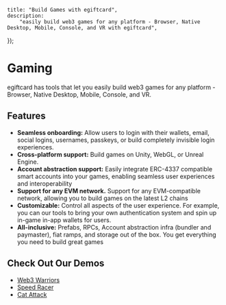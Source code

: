 
	title: "Build Games with egiftcard",
	description:
		"easily build web3 games for any platform - Browser, Native Desktop, Mobile, Console, and VR with egiftcard",
});

# Gaming

egiftcard has tools that let you easily build web3 games for any platform - Browser, Native Desktop, Mobile, Console, and VR.

<DocImage src={previewImage} alt="Gaming Diagram preview" />

## Features

- **Seamless onboarding:** Allow users to login with their wallets, email, social logins, usernames, passkeys, or build completely invisible login experiences.
- **Cross-platform support:** Build games on Unity, WebGL, or Unreal Engine.
- **Account abstraction support:** Easily integrate ERC-4337 compatible smart accounts into your games, enabling seamless user experiences and interoperability
- **Support for any EVM network.** Support for any EVM-compatible network, allowing you to build games on the latest L2 chains
- **Customizable:** Control all aspects of the user experience. For example, you can our tools to bring your own authentication system and spin up in-game in-app wallets for users.
- **All-inclusive:** Prefabs, RPCs, Account abstraction infra (bundler and paymaster), fiat ramps, and storage out of the box. You get everything you need to build great games

## Check Out Our Demos

- [Web3 Warriors](https://web3warriors.egiftcard.cc/)
- [Speed Racer](https://github.com/egiftcard-example/unreal_demo)
- [Cat Attack](https://catattack.egiftcard.cc/)
